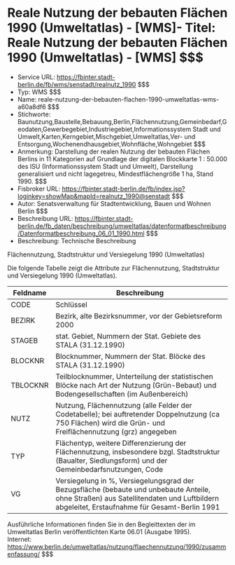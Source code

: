 # Reale Nutzung der bebauten Flächen 1990 (Umweltatlas) - [WMS]- Titel: Reale Nutzung der bebauten Flächen 1990 (Umweltatlas) - [WMS] $$$
- Service URL: https://fbinter.stadt-berlin.de/fb/wms/senstadt/realnutz_1990 $$$
- Typ: WMS $$$
- Name: reale-nutzung-der-bebauten-flachen-1990-umweltatlas-wms-a60a8df6 $$$
- Stichworte: Baunutzung,Baustelle,Bebauung,Berlin,Flächennutzung,Gemeinbedarf,Geodaten,Gewerbegebiet,Industriegebiet,Informationssystem Stadt und Umwelt,Karten,Kerngebiet,Mischgebiet,Umweltatlas,Ver- und Entsorgung,Wochenendhausgebiet,Wohnfläche,Wohngebiet $$$
- Anmerkung: Darstellung der realen Nutzung der bebauten Flächen Berlins in 11 Kategorien auf Grundlage der digitalen Blockkarte 1 : 50.000 des ISU (Informationssystem Stadt und Umwelt), Darstellung generalisiert und nicht lagegetreu, Mindestflächengröße 1 ha, Stand 1990. $$$
- Fisbroker URL: https://fbinter.stadt-berlin.de/fb/index.jsp?loginkey=showMap&mapId=realnutz_1990@senstadt $$$
- Autor: Senatsverwaltung für Stadtentwicklung, Bauen und Wohnen Berlin $$$
- Beschreibung URL: https://fbinter.stadt-berlin.de/fb_daten/beschreibung/umweltatlas/datenformatbeschreibung/Datenformatbeschreibung_06_01_1990.html $$$
- Beschreibung: Technische Beschreibung 

Flächennutzung, Stadtstruktur und Versiegelung 1990 (Umweltatlas)

Die folgende Tabelle zeigt die Attribute zur Flächennutzung, Stadtstruktur und Versiegelung 1990 (Umweltatlas).

| **Feldname** | **Beschreibung**                                                                                                                                                                        |
| ------------ | --------------------------------------------------------------------------------------------------------------------------------------------------------------------------------------- |
| CODE         | Schlüssel                                                                                                                                                                               |
| BEZIRK       | Bezirk, alte Bezirksnummer, vor der Gebietsreform 2000                                                                                                                                  |
| STAGEB       | stat. Gebiet, Nummern der Stat. Gebiete des STALA (31.12.1990)                                                                                                                          |
| BLOCKNR      | Blocknummer, Nummern der Stat. Blöcke des STALA (31.12.1990)                                                                                                                            |
| TBLOCKNR     | Teilblocknummer, Unterteilung der statistischen Blöcke nach Art der Nutzung (Grün-Bebaut) und Bodengesellschaften (im Außenbereich)                                                     |
| NUTZ         | Nutzung, Flächennutzung (alle Felder der Codetabelle); bei auftretender Doppelnutzung (ca 750 Flächen) wird die Grün- und Freiflächennutzung (grz) angegeben                            |
| TYP          | Flächentyp, weitere Differenzierung der Flächennutzung, insbesondere bzgl. Stadtstruktur (Baualter, Siedlungsform) und der Gemeinbedarfsnutzungen, Code                                 |
| VG           | Versiegelung in %, Versiegelungsgrad der Bezugsfläche (bebaute und unbebaute Anteile, ohne Straßen) aus Satellitendaten und Luftbildern abgeleitet, Erstaufnahme für Gesamt-Berlin 1991 |

Ausführliche Informationen finden Sie in den Begleittexten der im Umweltatlas Berlin veröffentlichten Karte 06.01 (Ausgabe 1995).  
Internet: https://www.berlin.de/umweltatlas/nutzung/flaechennutzung/1990/zusammenfassung/ $$$
